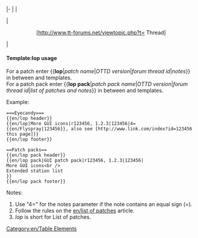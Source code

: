 <includeonly>|-
|{{{1}}}
|<center>{{{2}}}</center>
|<center>[http://www.tt-forums.net/viewtopic.php?t={{{3}}} Thread]</center>
|{{{4|}}}</includeonly><noinclude>

{{en/lop header}}
{{en/lop|Patch name|r00000|00000|Notes}}
{{en/lop footer}}

====Template:lop usage====
For a patch enter <nowiki>{{</nowiki>'''lop'''|''patch name''|''OTTD version''|''forum thread id''|''notes''<nowiki>}}</nowiki> in between {{en/S|lop header}} and {{en/S|lop footer}} templates.<br />
For a patch pack enter <nowiki>{{</nowiki>'''lop pack'''|''patch pack name''|''OTTD version''|''forum thread id''|''list of patches and notes''<nowiki>}}</nowiki> in between {{en/S|lop pack header}} and {{en/S|lop pack footer}} templates. 

Example:
<pre>
===Eyecandy===
{{en/lop header}}
{{en/lop|More GUI icons|r123456, 1.2.3|123456|4={{en/Flyspray|123456}}, also see [http://www.link.com/index?id=123456 this page]}}
{{en/lop footer}}
</pre>
<pre>
==Patch packs==
{{en/lop pack header}}
{{en/lop pack|GUI patch pack|r123456, 1.2.3|123456|
More GUI icons<br />
Extended station list
}}
{{en/lop pack footer}}
</pre>
Notes:
#Use "4=" for the notes parameter if the note contains an equal sign (=).
#Follow the rules on the [[en/list of patches]] article.
#''lop'' is short for List of patches.
</noinclude><noinclude>[[Category:en/Table Elements]]</noinclude>